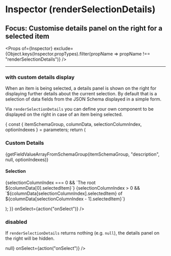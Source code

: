 


<Meta title="Inspector (renderSelectionDetails)" component={Inspector} />

# Inspector (renderSelectionDetails)
## Focus: Customise details panel on the right for a selected item

<Props of={Inspector} exclude={Object.keys(Inspector.propTypes).filter(propName => propName !== "renderSelectionDetails")} />

----

### with custom details display
When an item is being selected, a details panel is shown on the right for displaying further details about the current selection.
By default that is a selection of data fields from the JSON Schema displayed in a simple form.

Via `renderSelectionDetails` you can define your own component to be displayed on the right in case of an item being selected.

<Preview>
    <Story name="with custom selection details">
        <Inspector
            schemas={{
                Shop: shopSelectionSchema
            }}
            defaultSelectedItems={["Shop", "inventory"]}
            renderSelectionDetails={(parameters) => {
                const { itemSchemaGroup, columnData, selectionColumnIndex, optionIndexes } = parameters;
                return (
                    <div style={{ padding: "1em", backgroundColor: "#80cbc4", height: "100%" }}>
                        <h3>Custom Details</h3>
                        <p>{getFieldValueArrayFromSchemaGroup(itemSchemaGroup, "description", null, optionIndexes)}</p>
                        <h4>Selection</h4>
                        <p>
                            {selectionColumnIndex === 0 && `The root ${columnData[0].selectedItem}`}
                            {selectionColumnIndex > 0 &&
                                `${columnData[selectionColumnIndex].selectedItem} of ${columnData[selectionColumnIndex - 1].selectedItem}`}
                        </p>
                    </div>
                );
            }}
            onSelect={action("onSelect")}
        />
    </Story>
</Preview>

### disabled
If `renderSelectionDetails` returns nothing (e.g. `null`), the details panel on the right will be hidden.

<Preview>
    <Story name="disabled">
        <Inspector
            schemas={{
                Shop: shopSelectionSchema
            }}
            defaultSelectedItems={["Shop", "inventory"]}
            renderSelectionDetails={() => null}
            onSelect={action("onSelect")}
        />
    </Story>
</Preview>
